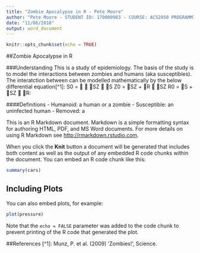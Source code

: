 ```yaml
---
title: "Zombie Apocalypse in R - Pete Moore"
author: "Pete Moore - STUDENT ID: 170000983 - COURSE: AC52050 PROGRAMMING LANGUAGES"
date: "11/06/2018"
output: word_document
---
```


```r
knitr::opts_chunk$set(echo = TRUE)
```

##Zombie Apocalypse in R

###Understanding
This is a study of epidemiology. The basis of the study is to model the interactions between zombies and humans (aka susceptibles). The interatction between can be modelled mathematically by the below differential equation[^1]:
S0 =  􀀀 SZ 􀀀 S
Z0 = SZ + R 􀀀 SZ
R0 = S + SZ 􀀀 R:

####Definitions
- Humanoid: a human or a zombie
- Susceptible: an uninfected human
- Removed: a 

This is an R Markdown document. Markdown is a simple formatting syntax for authoring HTML, PDF, and MS Word documents. For more details on using R Markdown see <http://rmarkdown.rstudio.com>.

When you click the **Knit** button a document will be generated that includes both content as well as the output of any embedded R code chunks within the document. You can embed an R code chunk like this:

```r
summary(cars)
```

## Including Plots

You can also embed plots, for example:

```r
plot(pressure)
```

Note that the `echo = FALSE` parameter was added to the code chunk to prevent printing of the R code that generated the plot.

##References
[^1]: Munz, P. et al. (2009) ‘Zombies!’, Science.
